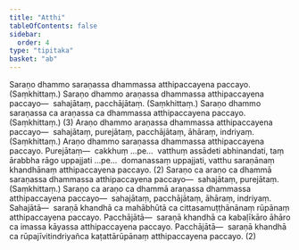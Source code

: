 ```yaml
---
title: "Atthi"
tableOfContents: false
sidebar:
  order: 4
type: "tipitaka"
basket: "ab"
---
```



<DynamicBreadcrumb />

<Division number="360">

<Paragraph number="4829">
Saraṇo dhammo saraṇassa dhammassa atthipaccayena paccayo. (Saṃkhittaṃ.) Saraṇo dhammo araṇassa dhammassa atthipaccayena paccayo—  sahajātaṃ, pacchājātaṃ. (Saṃkhittaṃ.) Saraṇo dhammo saraṇassa ca araṇassa ca dhammassa atthipaccayena paccayo. (Saṃkhittaṃ.) (3)
</Paragraph>

</Division>
<Division number="361">

<Paragraph number="4830">
Araṇo dhammo araṇassa dhammassa atthipaccayena paccayo—  sahajātaṃ, purejātaṃ, pacchājātaṃ, āhāraṃ, indriyaṃ. (Saṃkhittaṃ.) Araṇo dhammo saraṇassa dhammassa atthipaccayena paccayo. <Emphasis>Purejātaṃ</Emphasis>—  cakkhuṃ …pe…  vatthuṃ assādeti abhinandati, taṃ ārabbha rāgo uppajjati …pe…  domanassaṃ uppajjati, vatthu saraṇānaṃ khandhānaṃ atthipaccayena paccayo. (2)
</Paragraph>

<Paragraph number="4831">
Saraṇo ca araṇo ca dhammā saraṇassa dhammassa atthipaccayena paccayo—  sahajātaṃ, purejātaṃ. (Saṃkhittaṃ.) Saraṇo ca araṇo ca dhammā araṇassa dhammassa atthipaccayena paccayo—  sahajātaṃ, pacchājātaṃ, āhāraṃ, indriyaṃ. <Emphasis>Sahajātā</Emphasis>—  saraṇā khandhā ca mahābhūtā ca cittasamuṭṭhānānaṃ rūpānaṃ atthipaccayena paccayo. <Emphasis>Pacchājātā</Emphasis>—  saraṇā khandhā ca kabaḷīkāro āhāro ca imassa kāyassa atthipaccayena paccayo. <Emphasis>Pacchājātā</Emphasis>—  saraṇā khandhā ca rūpajīvitindriyañca kaṭattārūpānaṃ atthipaccayena paccayo. (2)
</Paragraph>
</Division>